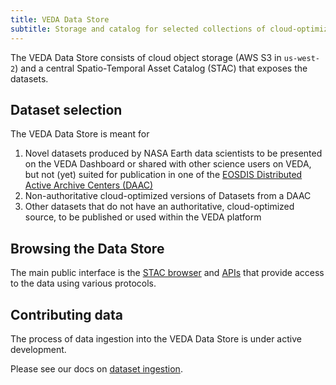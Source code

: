 ```yaml
---
title: VEDA Data Store
subtitle: Storage and catalog for selected collections of cloud-optimized Earth data
---
```


The VEDA Data Store consists of cloud object storage (AWS S3 in `us-west-2`) and a central Spatio-Temporal Asset Catalog (STAC) that exposes the datasets.


## Dataset selection

The VEDA Data Store is meant for

1. Novel datasets produced by NASA Earth data scientists to be presented on the VEDA Dashboard or shared with other science users on VEDA, but not (yet) suited for publication in one of the [EOSDIS Distributed Active Archive Centers (DAAC)](https://www.earthdata.nasa.gov/eosdis/daacs)
2. Non-authoritative cloud-optimized versions of Datasets from a DAAC
3. Other datasets that do not have an authoritative, cloud-optimized source, to be published or used within the VEDA platform


## Browsing the Data Store

The main public interface is the [STAC browser](https://openveda.cloud/?.language=en) and [APIs](./apis/index.qmd) that provide access to the data using various protocols.


## Contributing data

The process of data ingestion into the VEDA Data Store is under active development.

Please see our docs on [dataset ingestion](/users-guide/content-curation/dataset-ingestion/index.qmd).